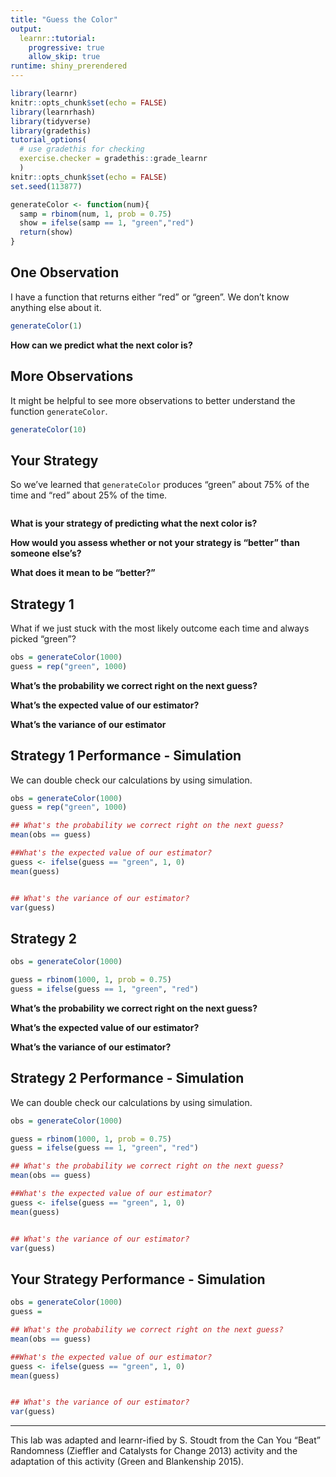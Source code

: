 ```yaml
---
title: "Guess the Color"
output: 
  learnr::tutorial:
    progressive: true
    allow_skip: true
runtime: shiny_prerendered
---
```



```r
library(learnr)
knitr::opts_chunk$set(echo = FALSE)
library(learnrhash)
library(tidyverse)
library(gradethis)
tutorial_options(
  # use gradethis for checking
  exercise.checker = gradethis::grade_learnr
  )
knitr::opts_chunk$set(echo = FALSE)
set.seed(113877)

generateColor <- function(num){
  samp = rbinom(num, 1, prob = 0.75)
  show = ifelse(samp == 1, "green","red")
  return(show)
}
```

## One Observation

I have a function that returns either "red" or "green". We don't know anything else about it. 

```r
generateColor(1)
```

**How can we predict what the next color is?**

## More Observations

It might be helpful to see more observations to better understand the function `generateColor`.

```r
generateColor(10)
```


## Your Strategy

So we've learned that `generateColor` produces "green" about 75% of the time and "red" about 25% of the time. 

```r


```

**What is your strategy of predicting what the next color is?**

**How would you assess whether or not your strategy is "better" than someone else's?**

**What does it mean to be "better?"**


## Strategy 1

What if we just stuck with the most likely outcome each time and always picked "green"?

```r
obs = generateColor(1000)
guess = rep("green", 1000)
```

**What's the probability we correct right on the next guess?**

**What's the expected value of our estimator?**

**What's the variance of our estimator**

## Strategy 1 Performance - Simulation

We can double check our calculations by using simulation. 

```r
obs = generateColor(1000)
guess = rep("green", 1000)

## What's the probability we correct right on the next guess?
mean(obs == guess)

##What's the expected value of our estimator?
guess <- ifelse(guess == "green", 1, 0)
mean(guess)


## What's the variance of our estimator?
var(guess)

```

## Strategy 2

```r
obs = generateColor(1000)

guess = rbinom(1000, 1, prob = 0.75)
guess = ifelse(guess == 1, "green", "red")
```


**What's the probability we correct right on the next guess?**

**What's the expected value of our estimator?**

**What's the variance of our estimator?**


## Strategy 2 Performance - Simulation

We can double check our calculations by using simulation. 


```r
obs = generateColor(1000)

guess = rbinom(1000, 1, prob = 0.75)
guess = ifelse(guess == 1, "green", "red")

## What's the probability we correct right on the next guess?
mean(obs == guess)

##What's the expected value of our estimator?
guess <- ifelse(guess == "green", 1, 0)
mean(guess)


## What's the variance of our estimator?
var(guess)
```

## Your Strategy Performance - Simulation

```r
obs = generateColor(1000)
guess = 

## What's the probability we correct right on the next guess?
mean(obs == guess)

##What's the expected value of our estimator?
guess <- ifelse(guess == "green", 1, 0)
mean(guess)


## What's the variance of our estimator?
var(guess)
```

* * *

This lab was adapted and learnr-ified by S. Stoudt from the Can You "Beat" Randomness (Zieffler and Catalysts for Change 2013) activity and the adaptation of this activity (Green and Blankenship 2015).


